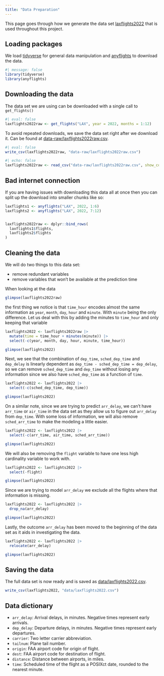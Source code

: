 ```yaml
---
title: "Data Preparation"
---
```


This page goes through how we generate the data set [laxflights2022](data/laxflights2022.csv) that is used throughout this project.

## Loading packages

We load [tidyverse](https://www.tidyverse.org/) for general data manipulation and [anyflights](https://simonpcouch.github.io/anyflights/) to download the data.

```r
#| message: false
library(tidyverse)
library(anyflights)
```

## Downloading the data

The data set we are using can be downloaded with a single call to `get_flights()` 

```r
#| eval: false
laxflights2022raw <- get_flights("LAX", year = 2022, months = 1:12)
```

To avoid repeated downloads, we save the data set right after we download it. Can be found at [data-raw/laxflights2022raw.csv](data-raw/laxflights2022raw.csv).

```r
#| eval: false
write_csv(laxflights2022raw, "data-raw/laxflights2022raw.csv")
```

```r
#| echo: false
laxflights2022raw <- read_csv("data-raw/laxflights2022raw.csv", show_col_types = FALSE)
```

::: {.callout-tip}
## Bad internet connection

If you are having issues with downloading this data all at once then you can split up the download into smaller chunks like so:

```r
laxflights1 <- anyflights("LAX", 2022, 1:6)
laxflights2 <- anyflights("LAX", 2022, 7:12)


laxflights2022raw <- dplyr::bind_rows(
  laxflights1$flights,
  laxflights2$flights
)
```
:::

## Cleaning the data

We will do two things to this data set:

- remove redundant variables
- remove variables that won't be available at the prediction time

When looking at the data

```r
glimpse(laxflights2022raw)
```

the first thing we notice is that `time_hour` encodes almost the same information as `year`, `month`, `day`, `hour` and `minute`. With `minute` being the only difference. Let us deal with this by adding the minutes to `time_hour` and only keeping that variable

```r
laxflights2022 <- laxflights2022raw |>
  mutate(time = time_hour + minutes(minute)) |>
  select(-c(year, month, day, hour, minute, time_hour))

glimpse(laxflights2022)
```

Next, we see that the combination of `dep_time`, `sched_dep_time` and `dep_delay` is linearly dependent as `dep_time - sched_dep_time = dep_delay`, so we can remove `sched_dep_time` and `dep_time` without losing any information since we also have `sched_dep_time` as a function of `time`. 

```r
laxflights2022 <- laxflights2022 |>
  select(-c(sched_dep_time, dep_time))

glimpse(laxflights2022)
```

On a similar note, since we are trying to predict `arr_delay`, we can't have `arr_time` or `air_time` in the data set as they allow us to figure out `arr_delay` from `dep_time`. With some loss of information, we will also remove `sched_arr_time` to make the modeling a little easier.

```r
laxflights2022 <- laxflights2022 |>
  select(-c(arr_time, air_time, sched_arr_time))

glimpse(laxflights2022)
```

We will also be removing the `flight` variable to have one less high cardinality variable to work with.

```r
laxflights2022 <- laxflights2022 |>
  select(-flight)

glimpse(laxflights2022)
```

Since we are trying to model `arr_delay` we exclude all the flights where that information is missing.

```r
laxflights2022 <- laxflights2022 |>
  drop_na(arr_delay)

glimpse(laxflights2022)
```

Lastly, the outcome `arr_delay` has been moved to the beginning of the data set as it aids in investigating the data.

```r
laxflights2022 <- laxflights2022 |>
  relocate(arr_delay)

glimpse(laxflights2022)
```

## Saving the data

The full data set is now ready and is saved as [data/laxflights2022.csv](data/laxflights2022.csv).

```r
write_csv(laxflights2022, "data/laxflights2022.csv")
```

## Data dictionary

- `arr_delay`: Arrival delays, in minutes. Negative times represent early arrivals.
- `dep_delay`: Departure delays, in minutes. Negative times represent early departures.
- `carrier`: Two letter carrier abbreviation.
- `tailnum`: Plane tail number.
- `origin`: FAA airport code for origin of flight.
- `dest`: FAA airport code for destination of flight.
- `distance`: Distance between airports, in miles.
- `time`: Scheduled time of the flight as a POSIXct date, rounded to the nearest minute.
